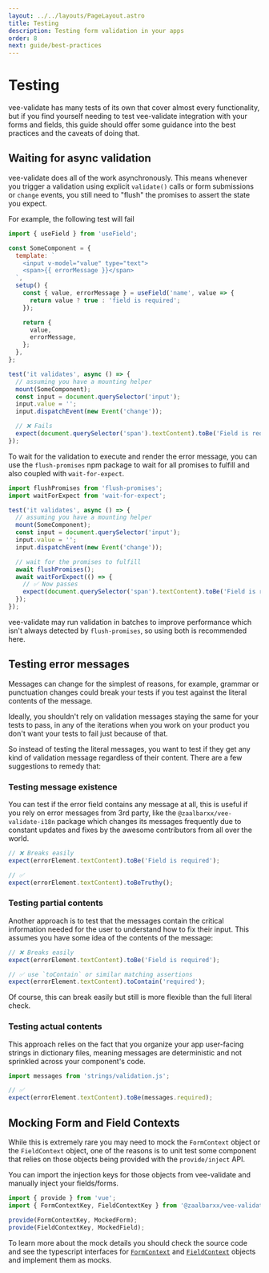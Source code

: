 ```yaml
---
layout: ../../layouts/PageLayout.astro
title: Testing
description: Testing form validation in your apps
order: 8
next: guide/best-practices
---
```


# Testing

vee-validate has many tests of its own that cover almost every functionality, but if you find yourself needing to test vee-validate integration with your forms and fields, this guide should offer some guidance into the best practices and the caveats of doing that.

## Waiting for async validation

vee-validate does all of the work asynchronously. This means whenever you trigger a validation using explicit `validate()` calls or form submissions or `change` events, you still need to "flush" the promises to assert the state you expect.

For example, the following test will fail

```js
import { useField } from 'useField';

const SomeComponent = {
  template: `
    <input v-model="value" type="text">
    <span>{{ errorMessage }}</span>
  `,
  setup() {
    const { value, errorMessage } = useField('name', value => {
      return value ? true : 'field is required';
    });

    return {
      value,
      errorMessage,
    };
  },
};

test('it validates', async () => {
  // assuming you have a mounting helper
  mount(SomeComponent);
  const input = document.querySelector('input');
  input.value = '';
  input.dispatchEvent(new Event('change'));

  // ❌ Fails
  expect(document.querySelector('span').textContent).toBe('Field is required');
});
```

To wait for the validation to execute and render the error message, you can use the `flush-promises` npm package to wait for all promises to fulfill and also coupled with `wait-for-expect`.

```js
import flushPromises from 'flush-promises';
import waitForExpect from 'wait-for-expect';

test('it validates', async () => {
  // assuming you have a mounting helper
  mount(SomeComponent);
  const input = document.querySelector('input');
  input.value = '';
  input.dispatchEvent(new Event('change'));

  // wait for the promises to fulfill
  await flushPromises();
  await waitForExpect(() => {
    // ✅ Now passes
    expect(document.querySelector('span').textContent).toBe('Field is required');
  });
});
```

vee-validate may run validation in batches to improve performance which isn't always detected by `flush-promises`, so using both is recommended here.

## Testing error messages

Messages can change for the simplest of reasons, for example, grammar or punctuation changes could break your tests if you test against the literal contents of the message.

Ideally, you shouldn't rely on validation messages staying the same for your tests to pass, in any of the iterations when you work on your product you don't want your tests to fail just because of that.

So instead of testing the literal messages, you want to test if they get any kind of validation message regardless of their content. There are a few suggestions to remedy that:

### Testing message existence

You can test if the error field contains any message at all, this is useful if you rely on error messages from 3rd party, like the `@zaalbarxx/vee-validate-i18n` package which changes its messages frequently due to constant updates and fixes by the awesome contributors from all over the world.

```js
// ❌ Breaks easily
expect(errorElement.textContent).toBe('Field is required');

// ✅
expect(errorElement.textContent).toBeTruthy();
```

### Testing partial contents

Another approach is to test that the messages contain the critical information needed for the user to understand how to fix their input. This assumes you have some idea of the contents of the message:

```js
// ❌ Breaks easily
expect(errorElement.textContent).toBe('Field is required');

// ✅ use `toContain` or similar matching assertions
expect(errorElement.textContent).toContain('required');
```

Of course, this can break easily but still is more flexible than the full literal check.

### Testing actual contents

This approach relies on the fact that you organize your app user-facing strings in dictionary files, meaning messages are deterministic and not sprinkled across your component's code.

```js
import messages from 'strings/validation.js';

// ✅
expect(errorElement.textContent).toBe(messages.required);
```

## Mocking Form and Field Contexts

While this is extremely rare you may need to mock the `FormContext` object or the `FieldContext` object, one of the reasons is to unit test some component that relies on those objects being provided with the `provide/inject` API.

You can import the injection keys for those objects from vee-validate and manually inject your fields/forms.

```js
import { provide } from 'vue';
import { FormContextKey, FieldContextKey } from '@zaalbarxx/vee-validate';

provide(FormContextKey, MockedForm);
provide(FieldContextKey, MockedField);
```

To learn more about the mock details you should check the source code and see the typescript interfaces for [`FormContext`](https://github.com/logaretm/vee-validate/blob/main/packages/vee-validate/src/types.ts#L145) and [`FieldContext`](https://github.com/logaretm/vee-validate/blob/main/packages/vee-validate/src/types.ts#L66) objects and implement them as mocks.
